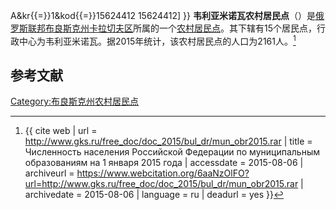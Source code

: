 {{Infobox Settlement
| official_name = 韦利亚米诺瓦农村居民点
| native_name = Вельяминовское сельское поселение
| settlement_type = [[农村居民点|农村居民点]]
| subdivision_type = [[国家|国家]]
| subdivision_type1 = [[州_(俄罗斯)|州]]
| subdivision_type2 = [[区_(苏联)|区]]
| subdivision_name = {{RUS}}
| subdivision_name1 = [[布良斯克州|布良斯克州]]
| subdivision_name2 = [[卡拉切夫区|卡拉切夫区]]
| seat_type = 行政中心
| seat = 韦利亚米诺瓦
| population_as_of=2015
| population_footnotes = <ref name=stat />
| population_total = 2161
| coordinates_display = inline,title
| latd =  | latm =  | lats =  | latNS = N
| longd =  | longm =  | longs =  | longEW = E
| timezone = [[莫斯科时间|MSK]]
| utc_offset = +3
| blank_name = [[俄罗斯市政土地区划代码|OKTMO编码]]
| blank_info = [http://classif.spb.ru/classificators/view/tma.php?st{{=}}A&kr{{=}}1&kod{{=}}15624412 15624412]
}}
'''韦利亚米诺瓦农村居民点'''（{{lang-ru|Вельяминовское сельское поселение}}）是[[俄罗斯联邦|俄罗斯联邦]][[布良斯克州|布良斯克州]][[卡拉切夫区|卡拉切夫区]]所属的一个[[农村居民点|农村居民点]]。其下辖有15个居民点，行政中心为韦利亚米诺瓦。据2015年统计，该农村居民点的人口为2161人。<ref name=stat>{{ cite web | url = http://www.gks.ru/free_doc/doc_2015/bul_dr/mun_obr2015.rar | title = Численность населения Российской Федерации по муниципальным образованиям на 1 января 2015 года | accessdate = 2015-08-06 | archiveurl = https://www.webcitation.org/6aaNzOlFO?url=http://www.gks.ru/free_doc/doc_2015/bul_dr/mun_obr2015.rar | archivedate = 2015-08-06 | language = ru | deadurl = yes }}</ref>

== 参考文献 ==
{{reflist}}

{{Russia-stub}}

[[Category:布良斯克州农村居民点|Category:布良斯克州农村居民点]]